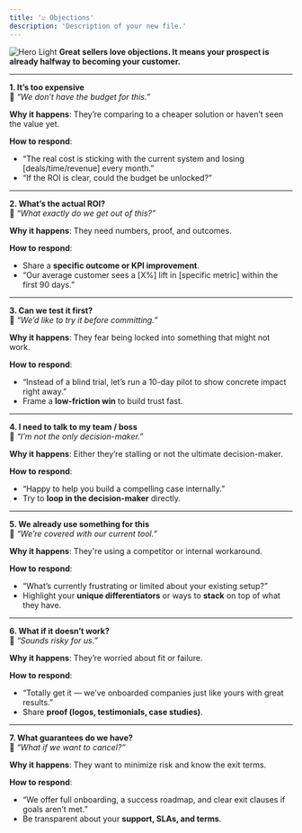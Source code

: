 ```yaml
---
title: '☑️ Objections'
description: 'Description of your new file.'
---
```


<img
  className="block dark:hidden"
  src="/images/objection.png"
  alt="Hero Light"
/>
**Great sellers love objections. It means your prospect is already halfway to becoming your customer.**

---

**1. It’s too expensive**  
💬 *“We don’t have the budget for this.”*

**Why it happens**: They’re comparing to a cheaper solution or haven’t seen the value yet.

**How to respond**:  
- “The real cost is sticking with the current system and losing [deals/time/revenue] every month.”  
- “If the ROI is clear, could the budget be unlocked?”

---

**2. What’s the actual ROI?**  
💬 *“What exactly do we get out of this?”*

**Why it happens**: They need numbers, proof, and outcomes.

**How to respond**:  
- Share a **specific outcome or KPI improvement**.  
- “Our average customer sees a [X%] lift in [specific metric] within the first 90 days.”

---

**3. Can we test it first?**  
💬 *“We’d like to try it before committing.”*

**Why it happens**: They fear being locked into something that might not work.

**How to respond**:  
- “Instead of a blind trial, let’s run a 10-day pilot to show concrete impact right away.”  
- Frame a **low-friction win** to build trust fast.

---

**4. I need to talk to my team / boss**  
💬 *“I’m not the only decision-maker.”*

**Why it happens**: Either they’re stalling or not the ultimate decision-maker.

**How to respond**:  
- “Happy to help you build a compelling case internally.”  
- Try to **loop in the decision-maker** directly.

---

**5. We already use something for this**  
💬 *“We’re covered with our current tool.”*

**Why it happens**: They're using a competitor or internal workaround.

**How to respond**:  
- “What’s currently frustrating or limited about your existing setup?”  
- Highlight your **unique differentiators** or ways to **stack** on top of what they have.

---

**6. What if it doesn’t work?**  
💬 *“Sounds risky for us.”*

**Why it happens**: They’re worried about fit or failure.

**How to respond**:  
- “Totally get it — we’ve onboarded companies just like yours with great results.”  
- Share **proof (logos, testimonials, case studies)**.

---

**7. What guarantees do we have?**  
💬 *“What if we want to cancel?”*

**Why it happens**: They want to minimize risk and know the exit terms.

**How to respond**:  
- “We offer full onboarding, a success roadmap, and clear exit clauses if goals aren’t met.”  
- Be transparent about your **support, SLAs, and terms**.